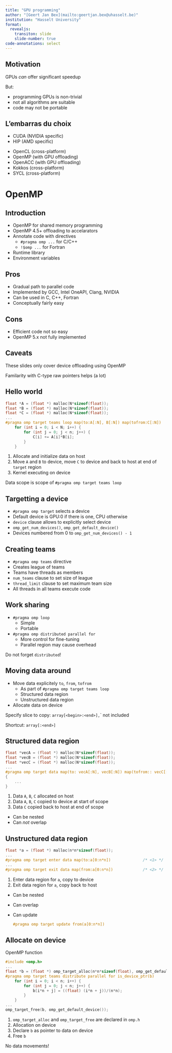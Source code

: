 ```yaml
---
title: "GPU programming"
author: "[Geert Jan Bex](mailto:geertjan.bex@uhasselt.be)"
institution: "Hasselt University"
format:
  revealjs:
    transiton: slide
    slide-number: true
code-annotations: select
---
```


## Motivation

GPUs *can* offer significant speedup

::: {.fragment .highlight-red}
But:

- programming GPUs is non-trivial
- not all algorithms are suitable
- code may not be portable
:::

## L'embarras du choix

::: {.fragment .highlight-red}
- CUDA (NVIDIA specific)
- HIP (AMD specific)
:::

- OpenCL (cross-platform)
- OpenMP (with GPU offloading)
- OpenACC (with GPU offloading)
- Kokkos (cross-platform)
- SYCL (cross-platform)


# OpenMP


## Introduction

- OpenMP for shared memory programming
- OpenMP 4.5+ offloading to accelarators
- Annotate code with directives
  - `#pragma omp ...` for C/C++
  - `!$omp ...` for Fortran
- Runtime library
- Environment variables


## Pros

- Gradual path to parallel code
- Implemented by GCC, Intel OneAPI, Clang, NVIDIA
- Can be used in C, C++, Fortran
- Conceptually fairly easy


## Cons

- Efficient code not so easy
- OpenMP 5.x not fully implemented


## Caveats

::: {.callout-warning}
These slides only cover device offloading using OpenMP
:::

::: {.callout-warning .fragment}
Familarity with C-type raw pointers helps (a lot)
:::


## Hello world

```c
float *A = (float *) malloc(N*sizeof(float));                          /* <1> */
float *B = (float *) malloc(N*sizeof(float));
float *C = (float *) malloc(N*sizeof(float));
...
#pragma omp target teams loop map(to:A[:N], B[:N]) map(tofrom:C[:N])   /* <2> */
    for (int i = 0; i < N; i++) {
        for (int j = 0; j < n; j++) {
            C[i] += A[i]*B[i];                                         /* <3> */
        }
    }
```

1. Allocate and initialize data on host
2. Move `A` and `B` to device, move `C` to device and back to host at end of `target` region
3. Kernel executing on device

::: {.callout-warning .fragment}
Data scope is scope of `#pragma omp target teams loop`
:::


## Targetting a device

- `#pragma omp target` selects a device
- Default device is GPU:0 if there is one, CPU otherwise
- `device` clause allows to explicitly select device
- `omp_get_num_devices()`, `omp_get_default_device()`
- Devices numbered from 0 to `omp_get_num_devices() - 1`


## Creating teams

- `#pragma omp teams` directive
- Creates league of teams
- Teams have threads as members
- `num_teams` clause to set size of league
- `thread_limit` clause to set maximum team size
- All threads in all teams execute code


## Work sharing

- `#pragma omp loop`
  - Simple
  - Portable
- `#pragma omp distributed parallel for`
  - More control for fine-tuning
  - Parallel region may cause overhead

::: {.callout-warning .fragment}
Do not forget `distributed`!
:::


## Moving data around

- Move data explicitely `to`, `from`, `tofrom`
  - As part of `#pragma omp target teams loop`
  - Structured data region
  - Unstructured data region
- Allocate data on device

::: {.fragment}
Specify slice to copy: `array[<begin>:<end>], `<end>` not included
:::

::: {.fragment}
Shortcut: `array[:<end>]`
:::


## Structured data region

```c
float *vecA = (float *) malloc(N*sizeof(float));                            /* <1> */
float *vecB = (float *) malloc(N*sizeof(float));
float *vecC = (float *) malloc(N*sizeof(float));
...
#pragma omp target data map(to: vecA[:N], vecB[:N]) map(tofrom:: vecC[:N])  /* <2> */
{
    ...
}                                                                           /* <3> */
```

1. Data `A`, `B`, `C` allocated on host
2. Data `A`, `B`, `C` copied to device at start of scope
3. Data `C` copied back to host at end of scope

- Can be nested
- Can *not* overlap


## Unstructured data region

```c
float *a = (float *) malloc(n*n*sizeof(float));
...
#pragma omp target enter data map(to:a[0:n*n])              /* <1> */
...
#pragma omp target exit data map(from:a[0:n*n])             /* <2> */
```

1. Enter data region for `a`, copy to device
2. Exit data region for `a`, copy back to host

- Can be nested
- Can overlap
- Can update
  ```c
  #pragma omp target update from(a[0:n*n])
  ```


## Allocate on device

OpenMP function

```c
#include <omp.h>                                                                       /* <1> */
...
float *b = (float *) omp_target_alloc(n*n*sizeof(float), omp_get_default_device());    /* <2> */
#pragma omp target teams distribute parallel for is_device_ptr(b)                      /* <3> */
    for (int i = 0; i < n; i++) {
        for (int j = 0; j < n; j++) {
            b[i*n + j] = ((float) (i*n + j))/(n*n);
        }
    }
...
omp_target_free(b, omp_get_default_device());                                          /* <4> */
```

1. `omp_target_alloc` and `omp_target_free` are declared in `omp.h`
2. Allocation on device
3. Declare `b` as pointer to data on device
4. Free `b`

::: {.callout-tip .fragment}
No data movements!
:::

